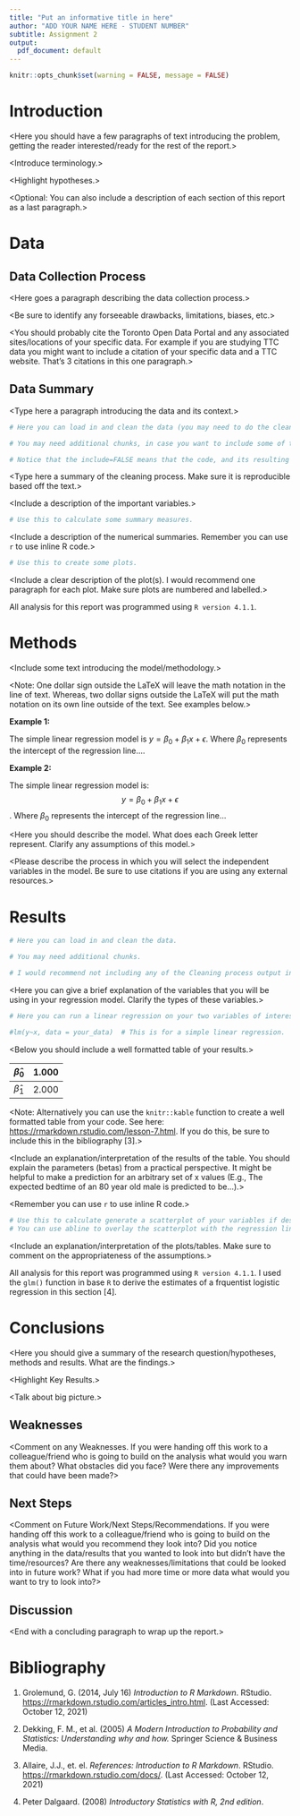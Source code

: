 ```yaml
---
title: "Put an informative title in here"
author: "ADD YOUR NAME HERE - STUDENT NUMBER"
subtitle: Assignment 2
output:
  pdf_document: default
---
```


```r
knitr::opts_chunk$set(warning = FALSE, message = FALSE)
```


# Introduction

<Here you should have a few paragraphs of text introducing the problem, getting the reader interested/ready for the rest of the report.>

<Introduce terminology.>

<Highlight hypotheses.>

<Optional: You can also include a description of each section of this report as a last paragraph.>

# Data

## Data Collection Process

<Here goes a paragraph describing the data collection process.> 

<Be sure to identify any forseeable drawbacks, limitations, biases, etc.>

<You should probably cite the Toronto Open Data Portal and any associated sites/locations of your specific data. For example if you are studying TTC data you might want to include a citation of your specific data and a TTC website. That's 3 citations in this one paragraph.>


## Data Summary

<Type here a paragraph introducing the data and its context.>

```r

# Here you can load in and clean the data (you may need to do the cleaning in a separate R script). 

# You may need additional chunks, in case you want to include some of the cleaning output.

# Notice that the include=FALSE means that the code, and its resulting output, in this chunk will not appear in the pdf.

```

<Type here a summary of the cleaning process. Make sure it is reproducible based off the text.> 

<Include a description of the important variables.> 

```r

# Use this to calculate some summary measures. 

```


<Include a description of the numerical summaries. Remember you can use `r ` to use inline R code.>

```r

# Use this to create some plots. 

```

<Include a clear description of the plot(s). I would recommend one paragraph for each plot. Make sure plots are numbered and labelled.> 

All analysis for this report was programmed using `R version 4.1.1`.



# Methods

<Include some text introducing the model/methodology.>

<Note: One dollar sign outside the LaTeX will leave the math notation in the line of text. Whereas, two dollar signs outside the LaTeX will put the math notation on its own line outside of the text. See examples below.>

**Example 1:** 

The simple linear regression model is $y=\beta_0 + \beta_1x + \epsilon$. Where $\beta_0$ represents the intercept of the regression line....

**Example 2:** 

The simple linear regression model is: $$y=\beta_0 + \beta_1x + \epsilon$$. Where $\beta_0$ represents the intercept of the regression line...


<Here you should describe the model. What does each Greek letter represent. Clarify any assumptions of this model.>

<Please describe the process in which you will select the independent variables in the model. Be sure to use citations if you are using any external resources.>


# Results 

```r

# Here you can load in and clean the data. 

# You may need additional chunks.

# I would recommend not including any of the Cleaning process output in the pdf - hence the "include = FALSE" at the start of the chunk. 

```

<Here you can give a brief explanation of the variables that you will be using in your regression model. Clarify the types of these variables.>

```r

# Here you can run a linear regression on your two variables of interest.

#lm(y~x, data = your_data)  # This is for a simple linear regression.


```

<Below you should include a well formatted table of your results.>

| $\hat{\beta}_0$ |   1.000 |
|--------------- | --------|
| $\hat{\beta}_1$  |   2.000 |


<Note: Alternatively you can use the `knitr::kable` function to create a well formatted table from your code. See here: [https://rmarkdown.rstudio.com/lesson-7.html](https://rmarkdown.rstudio.com/lesson-7.html). If you do this, be sure to include this in the bibliography [3].>

<Include an explanation/interpretation of the results of the table. You should explain the parameters (betas) from a practical perspective. It might be helpful to make a prediction for an arbitrary set of x values (E.g., The expected bedtime of an 80 year old male is predicted to be...).> 

<Remember you can use `r ` to use inline R code.>

```r

# Use this to calculate generate a scatterplot of your variables if desired.
# You can use abline to overlay the scatterplot with the regression line (again, if desired).

```


<Include an explanation/interpretation of the plots/tables. Make sure to comment on the appropriateness of the assumptions.>


All analysis for this report was programmed using `R version 4.1.1`. I used the `glm()` function in base `R` to derive the estimates of a frquentist logistic regression in this section [4].



# Conclusions

<Here you should give a summary of the research question/hypotheses, methods and results. What are the findings.>

<Highlight Key Results.>

<Talk about big picture.>

## Weaknesses

<Comment on any Weaknesses. If you were handing off this work to a colleague/friend who is going to build on the analysis what would you warn them about? What obstacles did you face? Were there any improvements that could have been made?>

## Next Steps
<Comment on Future Work/Next Steps/Recommendations. If you were handing off this work to a colleague/friend who is going to build on the analysis what would you recommend they look into? Did you notice anything  in the data/results that you wanted to look into but didn't have the time/resources? Are there any weaknesses/limitations that could be looked into in future work? What if you had more time or more data what would you want to try to look into?>

## Discussion

<End with a concluding paragraph to wrap up the report.>


\newpage

# Bibliography

1. Grolemund, G. (2014, July 16) *Introduction to R Markdown*. RStudio. [https://rmarkdown.rstudio.com/articles_intro.html](https://rmarkdown.rstudio.com/articles_intro.html). (Last Accessed: October 12, 2021) 

2. Dekking, F. M., et al. (2005) *A Modern Introduction to Probability and Statistics: Understanding why and how.* Springer Science & Business Media.

3.  Allaire, J.J., et. el. *References: Introduction to R Markdown*. RStudio. [https://rmarkdown.rstudio.com/docs/](https://rmarkdown.rstudio.com/docs/). (Last Accessed: October 12, 2021) 

4. Peter Dalgaard. (2008) *Introductory Statistics with R, 2nd edition*.






